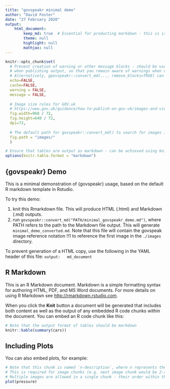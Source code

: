 ```yaml
---
title: "govspeakr minimal demo"
author: "David Foster"
date: "27 February 2020"
output:
    html_document:
        keep_md: true  # Essential for producting markdown - this is is the file that will be converted
        theme: null
        highlight: null
        mathjax: null
---
```


```r
knitr::opts_chunk$set(
  # Prevent creation of warning or other message blocks - should be used only
  # when publishing output, so that you remain aware of warnings when developing a document
  # Alternatively, gpovspeakr::convert_md(..., remove_blocks=TRUE) can be used to strip blocks from the markdown output
  echo=FALSE,
  cache=FALSE,
  warning = FALSE,
  message = FALSE,
  
  # Image size rules for GOV.uk
  # https://www.gov.uk/guidance/how-to-publish-on-gov-uk/images-and-videos
  fig.width=960 / 72,
  fig.height=640 / 72,
  dpi=72,
  
  # The default path for govspeakr::convert_md() to search for images is ./images
  fig.path = "images/"
  )

# Ensure that tables are output as markdown - can be achieved using knitr::kable (see example below)
options(knitr.table.format = "markdown")
```

## {govspeakr} Demo

This is a minimal demonstration of {govspeakr} usage, based on the default R markdown template in Rstudio.

To try this demo:

1. knit this Rmarkdown file. This will produce HTML (.html) and Markdown (.md) outputs.
2. run `govspeakr::convert_md("PATH/minimal_govspeakr_demo.md")`, where PATH refers to the path to the Markdown file output.
This will generate `minimal_demo_converted.md`. Note that this file will contain the govspeak image reference notation !!1 to reference the first image in the `./images` directory.

To prevent generation of a HTML copy, use the following in the YAML header of this file:
`
output:
  md_document
`

## R Markdown

This is an R Markdown document. Markdown is a simple formatting syntax for authoring HTML, PDF, and MS Word documents. For more details on using R Markdown see <http://rmarkdown.rstudio.com>.

When you click the **Knit** button a document will be generated that includes both content as well as the output of any embedded R code chunks within the document. You can embed an R code chunk like this:

```r
# Note that the output format of tables should be markdown
knitr::kable(summary(cars))
```

## Including Plots

You can also embed plots, for example:

```r
# Note that this chunk is named `n-description`, where n represents the position of this image chunk in the document
# This is required for image chunks (e.g. next image chunk would be 2-stuff)
# Multiple images are allowed in a single chunk - their order within the chunk is handled automatically
plot(pressure)
```
